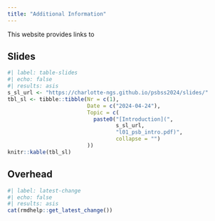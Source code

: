 ```yaml
---
title: "Additional Information"
---
```


This website provides links to 

## Slides

```r
#| label: table-slides
#| echo: false
#| results: asis
s_sl_url <- "https://charlotte-ngs.github.io/psbss2024/slides/"
tbl_sl <- tibble::tibble(Nr = c(1),
                         Date = c("2024-04-24"),
                         Topic = c(
                           paste0("[Introduction](", 
                                  s_sl_url, 
                                  "l01_psb_intro.pdf)",
                                  collapse = "")
                         ))
knitr::kable(tbl_sl)
```


## Overhead



```r
#| label: latest-change
#| echo: false
#| results: asis
cat(rmdhelp::get_latest_change())
```


